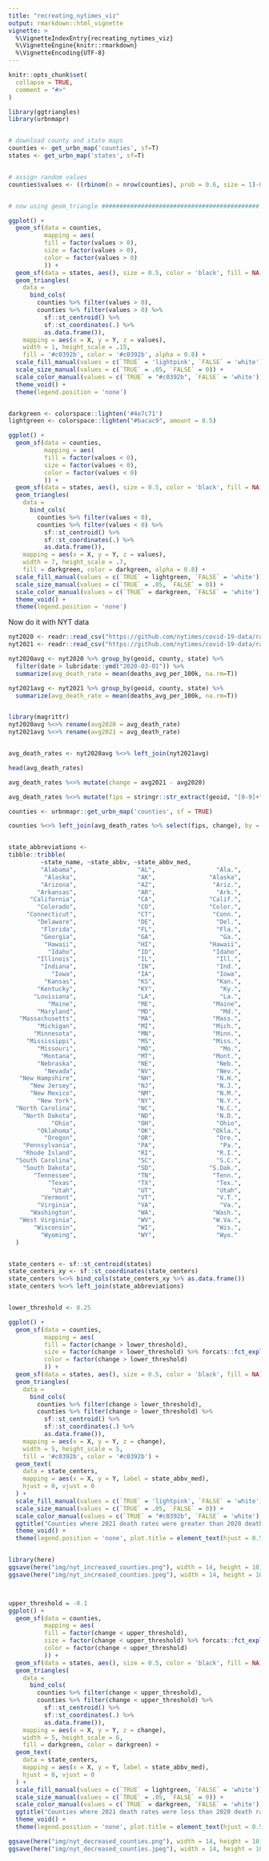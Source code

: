 ```yaml
---
title: "recreating_nytimes_viz"
output: rmarkdown::html_vignette
vignette: >
  %\VignetteIndexEntry{recreating_nytimes_viz}
  %\VignetteEngine{knitr::rmarkdown}
  %\VignetteEncoding{UTF-8}
---
```


```r
knitr::opts_chunk$set(
  collapse = TRUE,
  comment = "#>"
)
```

```r
library(ggtriangles)
library(urbnmapr)


# download county and state maps
counties <- get_urbn_map('counties', sf=T)
states <- get_urbn_map('states', sf=T)


# assign random values
counties$values <- ((rbinom(n = nrow(counties), prob = 0.6, size = 1)-0.5)*2) * rlnorm(n = nrow(counties))


# now using geom_triangle ############################################

ggplot() +
  geom_sf(data = counties,
          mapping = aes(
          fill = factor(values > 0),
          size = factor(values > 0),
          color = factor(values > 0)
          )) +
  geom_sf(data = states, aes(), size = 0.5, color = 'black', fill = NA) +
  geom_triangles(
    data =
      bind_cols(
        counties %>% filter(values > 0),
        counties %>% filter(values > 0) %>%
          sf::st_centroid() %>%
          sf::st_coordinates(.) %>%
          as.data.frame()),
    mapping = aes(x = X, y = Y, z = values),
    width = 1, height_scale = .15,
    fill = '#c0392b', color = '#c0392b', alpha = 0.8) +
  scale_fill_manual(values = c(`TRUE` = 'lightpink', `FALSE` = 'white')) +
  scale_size_manual(values = c(`TRUE` = .05, `FALSE` = 0)) +
  scale_color_manual(values = c(`TRUE` = "#c0392b", `FALSE` = 'white')) +
  theme_void() + 
  theme(legend.position = 'none')


darkgreen <- colorspace::lighten('#4e7c71')
lightgreen <- colorspace::lighten("#bacac9", amount = 0.5)

ggplot() +
  geom_sf(data = counties,
          mapping = aes(
          fill = factor(values < 0),
          size = factor(values < 0),
          color = factor(values < 0)
          )) +
  geom_sf(data = states, aes(), size = 0.5, color = 'black', fill = NA) +
  geom_triangles(
    data =
      bind_cols(
        counties %>% filter(values < 0),
        counties %>% filter(values < 0) %>%
          sf::st_centroid() %>%
          sf::st_coordinates(.) %>%
          as.data.frame()),
    mapping = aes(x = X, y = Y, z = values),
    width = 7, height_scale = .7,
    fill = darkgreen, color = darkgreen, alpha = 0.8) +
  scale_fill_manual(values = c(`TRUE` = lightgreen, `FALSE` = 'white')) +
  scale_size_manual(values = c(`TRUE` = .05, `FALSE` = 0)) +
  scale_color_manual(values = c(`TRUE` = darkgreen, `FALSE` = 'white')) +
  theme_void() + 
  theme(legend.position = 'none')


```


Now do it with NYT data

```r
nyt2020 <- readr::read_csv("https://github.com/nytimes/covid-19-data/raw/master/rolling-averages/us-counties-2020.csv")
nyt2021 <- readr::read_csv("https://github.com/nytimes/covid-19-data/raw/master/rolling-averages/us-counties-2021.csv") 

nyt2020avg <- nyt2020 %>% group_by(geoid, county, state) %>% 
  filter(date > lubridate::ymd("2020-03-01")) %>% 
  summarize(avg_death_rate = mean(deaths_avg_per_100k, na.rm=T))

nyt2021avg <- nyt2021 %>% group_by(geoid, county, state) %>% 
  summarize(avg_death_rate = mean(deaths_avg_per_100k, na.rm=T))


library(magrittr)
nyt2020avg %<>% rename(avg2020 = avg_death_rate)
nyt2021avg %<>% rename(avg2021 = avg_death_rate)


avg_death_rates <- nyt2020avg %<>% left_join(nyt2021avg)

head(avg_death_rates)

avg_death_rates %<>% mutate(change = avg2021 - avg2020)

avg_death_rates %<>% mutate(fips = stringr::str_extract(geoid, "[0-9]+"))

counties <- urbnmapr::get_urbn_map('counties', sf = TRUE)

counties %<>% left_join(avg_death_rates %>% select(fips, change), by = c('county_fips' = 'fips'))


state_abbreviations <- 
tibble::tribble(
         ~state_name, ~state_abbv, ~state_abbv_med,
         "Alabama",                 "AL",                 "Ala.",
          "Alaska",                 "AK",               "Alaska",
         "Arizona",                 "AZ",                "Ariz.",
        "Arkansas",                 "AR",                 "Ark.",
      "California",                 "CA",               "Calif.",
        "Colorado",                 "CO",               "Color.",
     "Connecticut",                 "CT",                "Conn.",
        "Delaware",                 "DE",                 "Del.",
         "Florida",                 "FL",                 "Fla.",
         "Georgia",                 "GA",                  "Ga.",
          "Hawaii",                 "HI",               "Hawaii",
           "Idaho",                 "ID",                "Idaho",
        "Illinois",                 "IL",                 "Ill.",
         "Indiana",                 "IN",                 "Ind.",
            "Iowa",                 "IA",                 "Iowa",
          "Kansas",                 "KS",                 "Kan.",
        "Kentucky",                 "KY",                  "Ky.",
       "Louisiana",                 "LA",                  "La.",
           "Maine",                 "ME",                "Maine",
        "Maryland",                 "MD",                  "Md.",
   "Massachusetts",                 "MA",                "Mass.",
        "Michigan",                 "MI",                "Mich.",
       "Minnesota",                 "MN",                "Minn.",
     "Mississippi",                 "MS",                "Miss.",
        "Missouri",                 "MO",                  "Mo.",
         "Montana",                 "MT",                "Mont.",
        "Nebraska",                 "NE",                 "Neb.",
          "Nevada",                 "NV",                 "Nev.",
   "New Hampshire",                 "NH",                 "N.H.",
      "New Jersey",                 "NJ",                 "N.J.",
      "New Mexico",                 "NM",                 "N.M.",
        "New York",                 "NY",                 "N.Y.",
  "North Carolina",                 "NC",                 "N.C.",
    "North Dakota",                 "ND",                 "N.D.",
            "Ohio",                 "OH",                 "Ohio",
        "Oklahoma",                 "OK",                "Okla.",
          "Oregon",                 "OR",                 "Ore.",
    "Pennsylvania",                 "PA",                  "Pa.",
    "Rhode Island",                 "RI",                 "R.I.",
  "South Carolina",                 "SC",                 "S.C.",
    "South Dakota",                 "SD",               "S.Dak.",
       "Tennessee",                 "TN",                "Tenn.",
           "Texas",                 "TX",                 "Tex.",
            "Utah",                 "UT",                 "Utah",
         "Vermont",                 "VT",                 "V.T.",
        "Virginia",                 "VA",                  "Va.",
      "Washington",                 "WA",                "Wash.",
   "West Virginia",                 "WV",                "W.Va.",
       "Wisconsin",                 "WI",                 "Wis.",
         "Wyoming",                 "WY",                 "Wyo."
  )


state_centers <- sf::st_centroid(states)
state_centers_xy <- sf::st_coordinates(state_centers)
state_centers %<>% bind_cols(state_centers_xy %>% as.data.frame())
state_centers %<>% left_join(state_abbreviations)


lower_threshold <- 0.25

ggplot() +
  geom_sf(data = counties,
          mapping = aes(
          fill = factor(change > lower_threshold),
          size = factor(change > lower_threshold) %>% forcats::fct_explicit_na(na_level = "FALSE"),
          color = factor(change > lower_threshold)
          )) +
  geom_sf(data = states, aes(), size = 0.5, color = 'black', fill = NA) +
  geom_triangles(
    data =
      bind_cols(
        counties %>% filter(change > lower_threshold),
        counties %>% filter(change > lower_threshold) %>%
          sf::st_centroid() %>%
          sf::st_coordinates(.) %>%
          as.data.frame()),
    mapping = aes(x = X, y = Y, z = change),
    width = 5, height_scale = 5,
    fill = '#c0392b', color = '#c0392b') +
  geom_text(
    data = state_centers, 
    mapping = aes(x = X, y = Y, label = state_abbv_med),
    hjust = 0, vjust = 0
  ) + 
  scale_fill_manual(values = c(`TRUE` = 'lightpink', `FALSE` = 'white')) +
  scale_size_manual(values = c(`TRUE` = .05, `FALSE` = 0)) +
  scale_color_manual(values = c(`TRUE` = "#c0392b", `FALSE` = 'white')) +
  ggtitle("Counties where 2021 death rates were greater than 2020 death rates") + 
  theme_void() + 
  theme(legend.position = 'none', plot.title = element_text(hjust = 0.5, face = 'bold'))


library(here)
ggsave(here("img/nyt_increased_counties.png"), width = 14, height = 10)
ggsave(here("img/nyt_increased_counties.jpeg"), width = 14, height = 10)



upper_threshold = -0.1
ggplot() +
  geom_sf(data = counties,
          mapping = aes(
          fill = factor(change < upper_threshold),
          size = factor(change < upper_threshold) %>% forcats::fct_explicit_na(na_level = "FALSE"),
          color = factor(change < upper_threshold)
          )) +
  geom_sf(data = states, aes(), size = 0.5, color = 'black', fill = NA) +
  geom_triangles(
    data =
      bind_cols(
        counties %>% filter(change < upper_threshold),
        counties %>% filter(change < upper_threshold) %>%
          sf::st_centroid() %>%
          sf::st_coordinates(.) %>%
          as.data.frame()),
    mapping = aes(x = X, y = Y, z = change),
    width = 5, height_scale = 6,
    fill = darkgreen, color = darkgreen) +
  geom_text(
    data = state_centers, 
    mapping = aes(x = X, y = Y, label = state_abbv_med),
    hjust = 0, vjust = 0
  ) + 
  scale_fill_manual(values = c(`TRUE` = lightgreen, `FALSE` = 'white')) +
  scale_size_manual(values = c(`TRUE` = .05, `FALSE` = 0)) +
  scale_color_manual(values = c(`TRUE` = darkgreen, `FALSE` = 'white')) +
  ggtitle("Counties where 2021 death rates were less than 2020 death rates") + 
  theme_void() + 
  theme(legend.position = 'none', plot.title = element_text(hjust = 0.5, face = 'bold'))

ggsave(here("img/nyt_decreased_counties.png"), width = 14, height = 10)
ggsave(here("img/nyt_decreased_counties.jpeg"), width = 14, height = 10)



```
